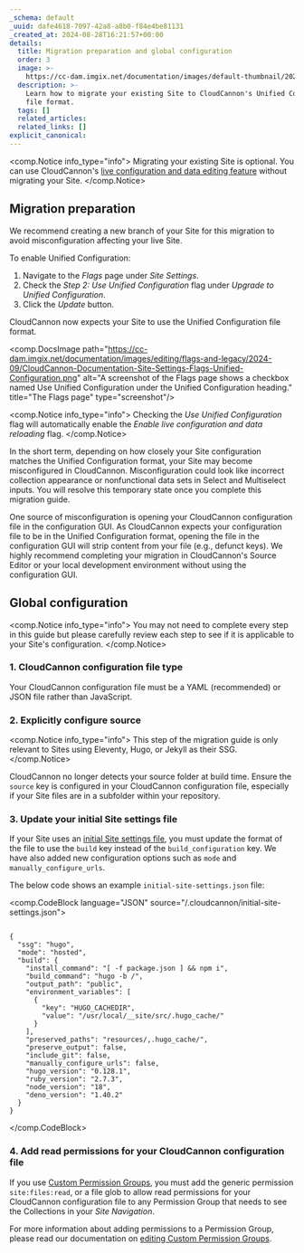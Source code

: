 ```yaml
---
_schema: default
_uuid: dafe4618-7097-42a8-a8b0-f84e4be81131
_created_at: 2024-08-28T16:21:57+00:00
details:
  title: Migration preparation and global configuration
  order: 3
  image: >-
    https://cc-dam.imgix.net/documentation/images/default-thumbnail/2023-Q4/CloudCannon-Documentation-Thumbnail.png
  description: >-
    Learn how to migrate your existing Site to CloudCannon's Unified Configuration
    file format.
  tags: []
  related_articles:
  related_links: []
explicit_canonical:
---
```

<comp.Notice info_type="info">
  Migrating your existing Site is optional. You can use CloudCannon's [live configuration and data editing feature](/documentation/guides/unified-configuration-migration-guide/live-configuration-and-data-editing/) without migrating your Site.
</comp.Notice>

## Migration preparation

We recommend creating a new branch of your Site for this migration to avoid misconfiguration affecting your live Site.

To enable Unified Configuration:

1. Navigate to the *Flags* page under *Site Settings*.
2. Check the *Step 2: Use Unified Configuration* flag under *Upgrade to Unified Configuration*.
3. Click the *Update* button.

CloudCannon now expects your Site to use the Unified Configuration file format.

<comp.DocsImage path="https://cc-dam.imgix.net/documentation/images/editing/flags-and-legacy/2024-09/CloudCannon-Documentation-Site-Settings-Flags-Unified-Configuration.png" alt="A screenshot of the Flags page shows a checkbox named Use Unified Configuration under the Unified Configuration heading." title="The Flags page" type="screenshot"/>

<comp.Notice info_type="info">
  Checking the *Use Unified Configuration* flag will automatically enable the *Enable live configuration and data reloading* flag.
</comp.Notice>

In the short term, depending on how closely your Site configuration matches the Unified Configuration format, your Site may become misconfigured in CloudCannon. Misconfiguration could look like incorrect collection appearance or nonfunctional data sets in Select and Multiselect inputs. You will resolve this temporary state once you complete this migration guide.

One source of misconfiguration is opening your CloudCannon configuration file in the configuration GUI. As CloudCannon expects your configuration file to be in the Unified Configuration format, opening the file in the configuration GUI will strip content from your file (e.g., defunct keys). We highly recommend completing your migration in CloudCannon's Source Editor or your local development environment without using the configuration GUI.

## Global configuration

<comp.Notice info_type="info">
  You may not need to complete every step in this guide but please carefully review each step to see if it is applicable to your Site's configuration.
</comp.Notice>

### 1\. CloudCannon configuration file type

Your CloudCannon configuration file must be a YAML (recommended) or JSON file rather than JavaScript.

### 2\. Explicitly configure source

<comp.Notice info_type="info">
  This step of the migration guide is only relevant to Sites using Eleventy, Hugo, or Jekyll as their SSG.
</comp.Notice>

CloudCannon no longer detects your source folder at build time. Ensure the `source` key is configured in your CloudCannon configuration file, especially if your Site files are in a subfolder within your repository.

### 3\. Update your initial Site settings file

If your Site uses an [initial Site settings file](/documentation/articles/configure-your-initial-site-settings/), you must update the format of the file to use the `build` key instead of the `build_configuration` key. We have also added new configuration options such as `mode` and `manually_configure_urls`.

The below code shows an example `initial-site-settings.json` file:

<comp.CodeBlock language="JSON" source="/.cloudcannon/initial-site-settings.json">
``````````

{
  "ssg": "hugo",
  "mode": "hosted",
  "build": {
    "install_command": "[ -f package.json ] && npm i",
    "build_command": "hugo -b /",
    "output_path": "public",
    "environment_variables": [
      {
        "key": "HUGO_CACHEDIR",
        "value": "/usr/local/__site/src/.hugo_cache/"
      }
    ],
    "preserved_paths": "resources/,.hugo_cache/",
    "preserve_output": false,
    "include_git": false,
    "manually_configure_urls": false,
    "hugo_version": "0.128.1",
    "ruby_version": "2.7.3",
    "node_version": "18",
    "deno_version": "1.40.2"
  }
}

``````````
</comp.CodeBlock>

### 4\. Add read permissions for your CloudCannon configuration file

If you use [Custom Permission Groups](/documentation/articles/what-are-custom-permission-groups/), you must add the generic permission `site:files:read`, or a file glob to allow read permissions for your CloudCannon configuration file to any Permission Group that needs to see the Collections in your *Site Navigation*.

For more information about adding permissions to a Permission Group, please read our documentation on [editing Custom Permission Groups](/documentation/articles/edit-a-custom-permission-group/).